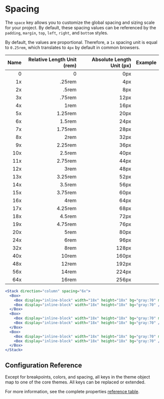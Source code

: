 
# Spacing

The `space` key allows you to customize the global spacing and sizing scale for your project. By default, these spacing values can be referenced by the `padding`, `margin`, `top`, `left`, `right`, and `bottom` styles.

<ThemeParser theme="space" />

By default, the values are proportional. Therefore, a `1x` spacing unit is equal to `0.25rem`, which translates to `4px` by default in common browsers.

| Name | Relative Length Unit (rem) | Absolute Length Unit (px) | Example |
| ---: | -------------------------: | ------------------------: | :------ |
| 0   | 0       | 0px   | <Box bg="teal:50" h="4x" w={0}/>   |
| 1x  | .25rem  | 4px   | <Box bg="teal:50" h="4x" w="1x"/>  |
| 2x  | .5rem   | 8px   | <Box bg="teal:50" h="4x" w="2x"/>  |
| 3x  | .75rem  | 12px  | <Box bg="teal:50" h="4x" w="3x"/>  |
| 4x  | 1rem    | 16px  | <Box bg="teal:50" h="4x" w="4x"/>  |
| 5x  | 1.25rem | 20px  | <Box bg="teal:50" h="4x" w="5x"/>  |
| 6x  | 1.5rem  | 24px  | <Box bg="teal:50" h="4x" w="6x"/>  |
| 7x  | 1.75rem | 28px  | <Box bg="teal:50" h="4x" w="7x"/>  |
| 8x  | 2rem    | 32px  | <Box bg="teal:50" h="4x" w="8x"/>  |
| 9x  | 2.25rem | 36px  | <Box bg="teal:50" h="4x" w="9x"/>  |
| 10x | 2.5rem  | 40px  | <Box bg="teal:50" h="4x" w="10x"/> |
| 11x | 2.75rem | 44px  | <Box bg="teal:50" h="4x" w="11x"/> |
| 12x | 3rem    | 48px  | <Box bg="teal:50" h="4x" w="12x"/> |
| 13x | 3.25rem | 52px  | <Box bg="teal:50" h="4x" w="13x"/> |
| 14x | 3.5rem  | 56px  | <Box bg="teal:50" h="4x" w="14x"/> |
| 15x | 3.75rem | 60px  | <Box bg="teal:50" h="4x" w="15x"/> |
| 16x | 4rem    | 64px  | <Box bg="teal:50" h="4x" w="16x"/> |
| 17x | 4.25rem | 68px  | <Box bg="teal:50" h="4x" w="17x"/> |
| 18x | 4.5rem  | 72px  | <Box bg="teal:50" h="4x" w="18x"/> |
| 19x | 4.75rem | 76px  | <Box bg="teal:50" h="4x" w="19x"/> |
| 20x | 5rem    | 80px  | <Box bg="teal:50" h="4x" w="20x"/> |
| 24x | 6rem    | 96px  | <Box bg="teal:50" h="4x" w="24x"/> |
| 32x | 8rem    | 128px | <Box bg="teal:50" h="4x" w="32x"/> |
| 40x | 10rem   | 160px | <Box bg="teal:50" h="4x" w="40x"/> |
| 48x | 12rem   | 192px | <Box bg="teal:50" h="4x" w="48x"/> |
| 56x | 14rem   | 224px | <Box bg="teal:50" h="4x" w="56x"/> |
| 64x | 16rem   | 256px | <Box bg="teal:50" h="4x" w="64x"/> |

```jsx
<Stack direction="column" spacing="6x">
  <Box>
    <Box display="inline-block" width="18x" height="18x" bg="gray:70" mr="1x" />
    <Box display="inline-block" width="18x" height="18x" bg="gray:70" />
  </Box>
  <Box>
    <Box display="inline-block" width="18x" height="18x" bg="gray:70" mr="2x" />
    <Box display="inline-block" width="18x" height="18x" bg="gray:70" />
  </Box>
  <Box>
    <Box display="inline-block" width="18x" height="18x" bg="gray:70" mr="4x" />
    <Box display="inline-block" width="18x" height="18x" bg="gray:70" />
  </Box>
</Stack>
```

## Configuration Reference

Except for breakpoints, colors, and spacing, all keys in the theme object map to one of the core themes. All keys can be replaced or extended.

For more information, see the complete properties <a href="https://styled-system.com/table" target="_blank">reference table</a>.
